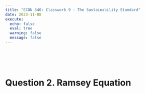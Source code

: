 ```yaml
---
title: "ECON 340: Classwork 9 - The Sustainability Standard"
date: 2023-11-08
execute: 
  echo: false
  eval: true
  warning: false
  message: false
---
```




<br><br><br>


# Question 2. Ramsey Equation




